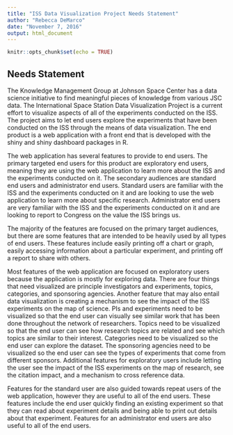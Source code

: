 ---
title: "ISS Data Visualization Project Needs Statement"
author: "Rebecca DeMarco"
date: "November 7, 2016"
output: html_document
---

```{r setup, include=FALSE}
knitr::opts_chunk$set(echo = TRUE)
```

## Needs Statement 

The Knowledge Management Group at Johnson Space Center has a data science initiative to find meaningful pieces of knowledge from various JSC data. The International Space Station Data Visualization Project is a current effort to visualize aspects of all of the experiments conducted on the ISS. The project aims to let end users explore the experiments that have been conducted on the ISS through the means of data visualization. The end product is a web application with a front end that is developed with the shiny and shiny dashboard packages in R. 


The web application has several features to provide to end users. The primary targeted end users for this product are exploratory end users, meaning they are using the web application to learn more about the ISS and the experiments conducted on it. The secondary audiences are standard end users and administrator end users. Standard users are familiar with the ISS and the experiments conducted on it and are looking to use the web application to learn more about specific research. Administrator end users are very familiar with the ISS and the experiments conducted on it and are looking to report to Congress on the value the ISS brings us. 


The majority of the features are focused on the primary target audiences, but there are some features that are intended to be heavily used by all types of end users. These features include easily printing off a chart or graph, easily accessing information about a particular experiment, and printing off a report to share with others. 


Most features of the web application are focused on exploratory users because the application is mostly for exploring data. There are four things that need visualized are principle investigators and experiments, topics, categories, and sponsoring agencies. Another feature that may also entail data visualization is creating a mechanism to see the impact of the ISS experiments on the map of science. PIs and experiments need to be visualized so that the end user can visually see similar work that has been done throughout the network of researchers. Topics need to be visualized so that the end user can see how research topics are related and see which topics are similar to their interest. Categories need to be visualized so the end user can explore the dataset. The sponsoring agencies need to be visualized so the end user can see the types of experiments that come from different sponsors. Additional features for exploratory users include letting the user see the impact of the ISS experiments on the map of research, see the citation impact, and a mechanism to cross reference data.  


Features for the standard user are also guided towards repeat users of the web application, however they are useful to all of the end users. These features include the end user quickly finding an existing experiment so that they can read about experiment details and being able to print out details about that experiment.  Features for an administrator end users are also useful to all of the end users. 
